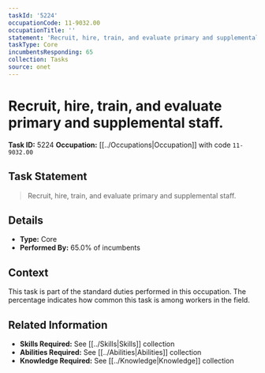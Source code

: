 ```yaml
---
taskId: '5224'
occupationCode: 11-9032.00
occupationTitle: ''
statement: 'Recruit, hire, train, and evaluate primary and supplemental staff.'
taskType: Core
incumbentsResponding: 65
collection: Tasks
source: onet
---
```

# Recruit, hire, train, and evaluate primary and supplemental staff.

**Task ID:** 5224
**Occupation:** [[../Occupations|Occupation]] with code `11-9032.00`

## Task Statement

> Recruit, hire, train, and evaluate primary and supplemental staff.

## Details

- **Type:** Core
- **Performed By:** 65.0% of incumbents

## Context

This task is part of the standard duties performed in this occupation. The percentage indicates how common this task is among workers in the field.

## Related Information

- **Skills Required:** See [[../Skills|Skills]] collection
- **Abilities Required:** See [[../Abilities|Abilities]] collection
- **Knowledge Required:** See [[../Knowledge|Knowledge]] collection
